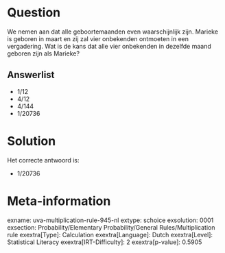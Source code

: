 Question
========

We nemen aan dat alle geboortemaanden even waarschijnlijk zijn. Marieke
is geboren in maart en zij zal vier onbekenden ontmoeten in een
vergadering. Wat is de kans dat alle vier onbekenden in dezelfde maand
geboren zijn als Marieke?


Answerlist
----------

* 1/12
* 4/12
* 4/144
* 1/20736

Solution
========

Het correcte antwoord is: 

* 1/20736

Meta-information
================
exname: uva-multiplication-rule-945-nl
extype: schoice
exsolution: 0001
exsection: Probability/Elementary Probability/General Rules/Multiplication rule
exextra[Type]: Calculation
exextra[Language]: Dutch
exextra[Level]: Statistical Literacy
exextra[IRT-Difficulty]: 2
exextra[p-value]: 0.5905
